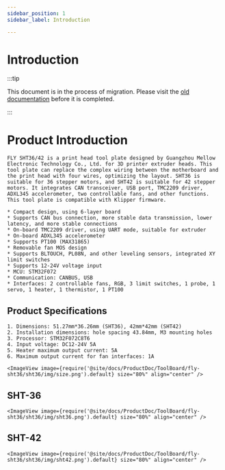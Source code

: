 ```yaml
---
sidebar_position: 1
sidebar_label: Introduction

---
```




# Introduction

:::tip

This document is in the process of migration. Please visit the [old documentation](https://mellow.klipper.cn/#/) before it is completed.

:::

# Product Introduction

    FLY SHT36/42 is a print head tool plate designed by Guangzhou Mellow Electronic Technology Co., Ltd. for 3D printer extruder heads. This tool plate can replace the complex wiring between the motherboard and the print head with four wires, optimizing the layout. SHT36 is suitable for 36 stepper motors, and SHT42 is suitable for 42 stepper motors. It integrates CAN transceiver, USB port, TMC2209 driver, ADXL345 accelerometer, two controllable fans, and other functions. This tool plate is compatible with Klipper firmware.

    * Compact design, using 6-layer board
    * Supports CAN bus connection, more stable data transmission, lower latency, and more stable connections
    * On-board TMC2209 driver, using UART mode, suitable for extruder
    * On-board ADXL345 accelerometer
    * Supports PT100 (MAX31865)
    * Removable fan MOS design
    * Supports BLTOUCH, PL08N, and other leveling sensors, integrated XY limit switches
    * Supports 12-24V voltage input
    * MCU: STM32F072
    * Communication: CANBUS, USB
    * Interfaces: 2 controllable fans, RGB, 3 limit switches, 1 probe, 1 servo, 1 heater, 1 thermistor, 1 PT100

## Product Specifications

    1. Dimensions: 51.27mm*36.26mm (SHT36), 42mm*42mm (SHT42)
    2. Installation dimensions: hole spacing 43.84mm, M3 mounting holes
    3. Processor: STM32F072C8T6
    4. Input voltage: DC12-24V 5A
    5. Heater maximum output current: 5A
    6. Maximum output current for fan interfaces: 1A

    <ImageView image={require('@site/docs/ProductDoc/ToolBoard/fly-sht36/sht36/img/size.png').default} size="80%" align="center" />

## SHT-36

    <ImageView image={require('@site/docs/ProductDoc/ToolBoard/fly-sht36/sht36/img/sht36.png').default} size="80%" align="center" />

## SHT-42

    <ImageView image={require('@site/docs/ProductDoc/ToolBoard/fly-sht36/sht36/img/sht42.png').default} size="80%" align="center" />